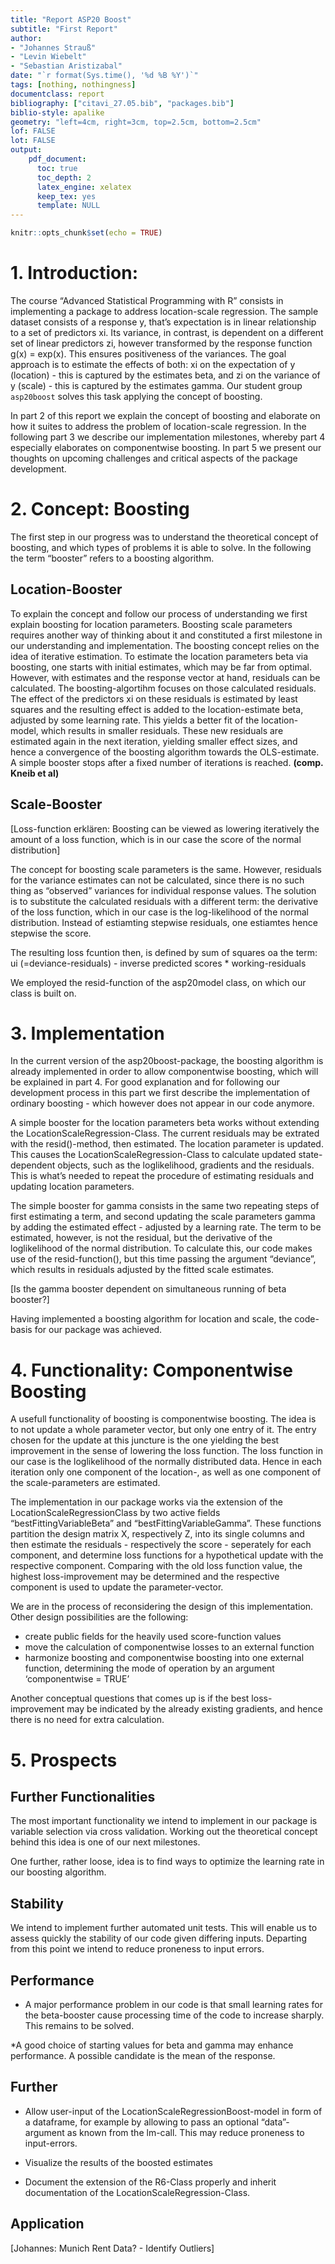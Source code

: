 ```yaml
---
title: "Report ASP20 Boost"
subtitle: "First Report"
author:
- "Johannes Strauß"
- "Levin Wiebelt"
- "Sebastian Aristizabal"
date: "`r format(Sys.time(), '%d %B %Y')`"
tags: [nothing, nothingness]
documentclass: report
bibliography: ["citavi_27.05.bib", "packages.bib"]
biblio-style: apalike
geometry: "left=4cm, right=3cm, top=2.5cm, bottom=2.5cm"
lof: FALSE
lot: FALSE
output: 
    pdf_document:
      toc: true
      toc_depth: 2
      latex_engine: xelatex
      keep_tex: yes
      template: NULL
---
```


```r
knitr::opts_chunk$set(echo = TRUE)

``` 


# 1. Introduction:

The course "Advanced Statistical Programming with R" consists in implementing a package to address location-scale regression. 
The sample dataset consists of a response y, that's expectation is in linear relationship to a set of predictors xi. 
Its variance, in contrast, is dependent on a different set of linear predictors zi, however transformed by the response function g(x) = exp(x). 
This ensures positiveness of the variances. 
The goal approach is to estimate the effects of both: xi on the expectation of y (location) - this is captured by the estimates beta, and zi on the variance of y (scale) - this is captured by the estimates gamma. Our student group `asp20boost` solves this task applying the concept of boosting. 

In part 2 of this report we explain the concept of boosting and elaborate on how it suites to address the problem of location-scale regression. 
In the following part 3 we describe our implementation milestones, whereby part 4 especially elaborates on componentwise boosting. 
In part 5 we present our thoughts on upcoming challenges and critical aspects of the package development.


# 2. Concept: Boosting

The first step in our progress was to understand the theoretical concept of boosting, and which types of problems it is able to solve. In the following the term "booster" refers to a boosting algorithm.

## Location-Booster

To explain the concept and follow our process of understanding we first explain boosting for location parameters. Boosting scale parameters requires another way of thinking about it and constituted a first milestone in our understanding and implementation.
The boosting concept relies on the idea of iterative estimation. 
To estimate the location parameters beta via boosting, one starts with initial estimates, which may be far from optimal. 
However, with estimates and the response vector at hand, residuals can be calculated. 
The boosting-algortihm focuses on those calculated residuals.
The effect of the predictors xi on these residuals is estimated by least squares and the resulting effect is added to the location-estimate beta, adjusted by some learning rate. 
This yields a better fit of the location-model, which results in smaller residuals.
These new residuals are estimated again in the next iteration, yielding smaller effect sizes, and hence a convergence of the boosting algorithm towards the OLS-estimate.
A simple booster stops after a fixed number of iterations is reached.
**(comp. Kneib et al)**

## Scale-Booster

[Loss-function erklären: Boosting can be viewed as lowering iteratively the amount of a loss function, which is in our case the score of the normal distribution]

The concept for boosting scale parameters is the same. However, residuals for the variance estimates can not be calculated, since there is no such thing as "observed" variances for individual response values. The solution is to substitute the calculated residuals with a different term: the derivative of the loss function, which in our case is the log-likelihood of the normal distribution. Instead of estiamting stepwise residuals, one estiamtes hence stepwise the score.

The resulting loss fcuntion then, is defined by sum of squares oa the term:
ui (=deviance-residuals) - inverse predicted scores * working-residuals

We employed the resid-function of the asp20model class, on which our class is built on.
<!-- The working and response residuals are the observed values -->
<!-- minus the fitted values for the location. -->
<!-- The deviance and Pearson residuals are weighted residuals, -->
<!-- divided by the fitted values for the scale. -->




# 3. Implementation

In the current version of the asp20boost-package, the boosting algorithm is already implemented in order to allow componentwise boosting, which will be explained in part 4. 
For good explanation and for following our development process in this part we first describe the implementation of ordinary boosting - which however does not appear in our code anymore.

A simple booster for the location parameters beta works without extending the LocationScaleRegression-Class. 
The current residuals may be extrated with the resid()-method, then estimated. The location parameter is updated. 
This causes the LocationScaleRegression-Class to calculate updated state-dependent objects, such as the loglikelihood, gradients and the residuals. 
This is what's needed to repeat the procedure of estimating residuals and updating location parameters.

The simple booster for gamma consists in the same two repeating steps of first estimating a term, and second updating the scale parameters gamma by adding the estimated effect - adjusted by a learning rate. 
The term to be estimated, however, is not the residual, but the derivative of the loglikelihood of the normal distribution. 
To calculate this, our code makes use of the resid-function(), but this time passing the argument "deviance", which results in residuals adjusted by the fitted scale estimates.

[Is the gamma booster dependent on simultaneous running of beta booster?]

Having implemented a boosting algorithm for location and scale, the code-basis for our package was achieved.


# 4. Functionality: Componentwise Boosting

A usefull functionality of boosting is componentwise boosting. 
The idea is to not update a whole parameter vector, but only one entry of it.
The entry chosen for the update at this juncture is the one yielding the best improvement in the sense of lowering the loss function.
The loss function in our case is the loglikelihood of the normally distributed data.
Hence in each iteration only one component of the location-, as well as one component of the scale-parameters are estimated.

The implementation in our package works via the extension of the LocationScaleRegressionClass by two active fields "bestFittingVariableBeta" and "bestFittingVariableGamma". 
These functions partition the design matrix X, respectively Z, into its single columns and then estimate the residuals - respectively the score - seperately for each component, and determine loss functions for a hypothetical update with the respective component. 
Comparing with the old loss function value, the highest loss-improvement may be determined and the respective component is used to update the parameter-vector.

We are in the process of reconsidering the design of this implementation.
Other design possibilities are the following:

* create public fields for the heavily used score-function values
* move the calculation of componentwise losses to an external function
* harmonize boosting and componentwise boosting into one external function, determining the mode of operation by an argument 'componentwise = TRUE'

Another conceptual questions that comes up is if the best loss-improvement may be indicated by the already existing gradients, and hence there is no need for extra calculation.


# 5. Prospects


## Further Functionalities

The most important functionality we intend to implement in our package is variable selection via cross validation. Working out the theoretical concept behind this idea is one of our next milestones.

One further, rather loose, idea is to find ways to optimize the learning rate in our boosting algorithm.


## Stability

We intend to implement further automated unit tests. This will enable us to assess quickly the stability of our code given differing inputs. Departing from this point we intend to reduce proneness to input errors.


## Performance

* A major performance problem in our code is that small learning rates for the beta-booster cause processing time of the code to increase sharply. This remains to be solved.

*A good choice of starting values for beta and gamma may enhance performance. A possible candidate is the mean of the response.


## Further

* Allow user-input of the LocationScaleRegressionBoost-model in form of a dataframe, for example by allowing to pass an optional "data"-argument as known from the lm-call. This may reduce proneness to input-errors.

* Visualize the results of the boosted estimates

* Document the extension of the R6-Class properly and inherit documentation of the LocationScaleRegression-Class.


## Application

[Johannes: Munich Rent Data? - Identify Outliers]


